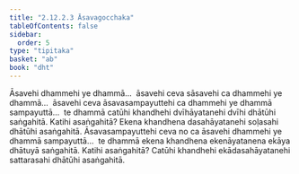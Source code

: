 ```yaml
---
title: "2.12.2.3 Āsavagocchaka"
tableOfContents: false
sidebar:
  order: 5
type: "tipitaka"
basket: "ab"
book: "dht"
---
```



<DynamicBreadcrumb />

<Division number="440" book="dht" bookNo="31" page="81">

<Paragraph number="536" book="dht">
Āsavehi dhammehi ye dhammā…  āsavehi ceva sāsavehi ca dhammehi ye dhammā…  āsavehi ceva āsavasampayuttehi ca dhammehi ye dhammā sampayuttā…  te dhammā catūhi khandhehi dvīhāyatanehi dvīhi dhātūhi saṅgahitā. Katihi asaṅgahitā? Ekena khandhena dasahāyatanehi soḷasahi dhātūhi asaṅgahitā.
</Paragraph>

</Division>
<Division number="441" book="dht" bookNo="31" page="81">

<Paragraph number="537" book="dht">
Āsavasampayuttehi ceva no ca āsavehi dhammehi ye dhammā sampayuttā…  te dhammā ekena khandhena ekenāyatanena ekāya dhātuyā saṅgahitā. Katihi asaṅgahitā? Catūhi khandhehi ekādasahāyatanehi sattarasahi dhātūhi asaṅgahitā.
</Paragraph>
</Division>